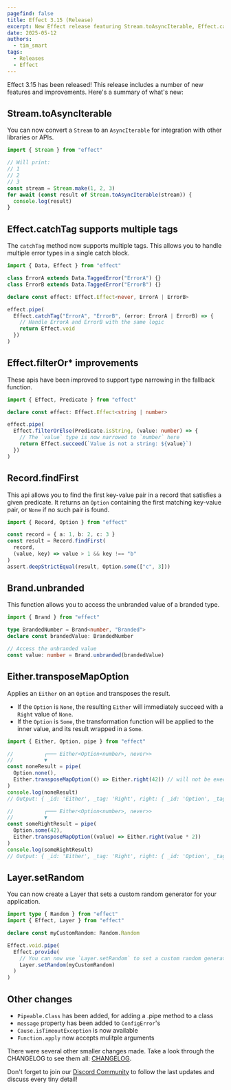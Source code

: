 ```yaml
---
pagefind: false
title: Effect 3.15 (Release)
excerpt: New Effect release featuring Stream.toAsyncIterable, Effect.catchTag & Effect.filterOr* improvements and more!
date: 2025-05-12
authors:
  - tim_smart
tags:
  - Releases
  - Effect
---
```


Effect 3.15 has been released! This release includes a number of new features
and improvements. Here's a summary of what's new:

## Stream.toAsyncIterable

You can now convert a `Stream` to an `AsyncIterable` for integration with other libraries or APIs.

```ts
import { Stream } from "effect"

// Will print:
// 1
// 2
// 3
const stream = Stream.make(1, 2, 3)
for await (const result of Stream.toAsyncIterable(stream)) {
  console.log(result)
}
```

## Effect.catchTag supports multiple tags

The `catchTag` method now supports multiple tags.
This allows you to handle multiple error types in a single catch block.

```ts
import { Data, Effect } from "effect"

class ErrorA extends Data.TaggedError("ErrorA") {}
class ErrorB extends Data.TaggedError("ErrorB") {}

declare const effect: Effect.Effect<never, ErrorA | ErrorB>

effect.pipe(
  Effect.catchTag("ErrorA", "ErrorB", (error: ErrorA | ErrorB) => {
    // Handle ErrorA and ErrorB with the same logic
    return Effect.void
  })
)
```

## Effect.filterOr\* improvements

These apis have been improved to support type narrowing in the fallback function.

```ts
import { Effect, Predicate } from "effect"

declare const effect: Effect.Effect<string | number>

effect.pipe(
  Effect.filterOrElse(Predicate.isString, (value: number) => {
    // The `value` type is now narrowed to `number` here
    return Effect.succeed(`Value is not a string: ${value}`)
  })
)
```

## Record.findFirst

This api allows you to find the first key-value pair in a record that satisfies a given predicate.
It returns an `Option` containing the first matching key-value pair, or `None` if no such pair is found.

```ts
import { Record, Option } from "effect"

const record = { a: 1, b: 2, c: 3 }
const result = Record.findFirst(
  record,
  (value, key) => value > 1 && key !== "b"
)
assert.deepStrictEqual(result, Option.some(["c", 3]))
```

## Brand.unbranded

This function allows you to access the unbranded value of a branded type.

```ts
import { Brand } from "effect"

type BrandedNumber = Brand<number, "Branded">
declare const brandedValue: BrandedNumber

// Access the unbranded value
const value: number = Brand.unbranded(brandedValue)
```

## Either.transposeMapOption

Applies an `Either` on an `Option` and transposes the result.

- If the `Option` is `None`, the resulting `Either` will immediately succeed with a `Right` value of `None`.
- If the `Option` is `Some`, the transformation function will be applied to the inner value, and its result wrapped in a `Some`.

```ts
import { Either, Option, pipe } from "effect"

//          ┌─── Either<Option<number>, never>>
//          ▼
const noneResult = pipe(
  Option.none(),
  Either.transposeMapOption(() => Either.right(42)) // will not be executed
)
console.log(noneResult)
// Output: { _id: 'Either', _tag: 'Right', right: { _id: 'Option', _tag: 'None' } }

//          ┌─── Either<Option<number>, never>>
//          ▼
const someRightResult = pipe(
  Option.some(42),
  Either.transposeMapOption((value) => Either.right(value * 2))
)
console.log(someRightResult)
// Output: { _id: 'Either', _tag: 'Right', right: { _id: 'Option', _tag: 'Some', value: 84 } }
```

## Layer.setRandom

You can now create a Layer that sets a custom random generator for your application.

```ts
import type { Random } from "effect"
import { Effect, Layer } from "effect"

declare const myCustomRandom: Random.Random

Effect.void.pipe(
  Effect.provide(
    // You can now use `Layer.setRandom` to set a custom random generator
    Layer.setRandom(myCustomRandom)
  )
)
```

## Other changes

- `Pipeable.Class` has been added, for adding a .pipe method to a class
- `message` property has been added to `ConfigError`'s
- `Cause.isTimeoutException` is now available
- `Function.apply` now accepts mulitple arguments

There were several other smaller changes made. Take a look through the CHANGELOG to see them all: [CHANGELOG](https://github.com/Effect-TS/effect/blob/main/packages/effect/CHANGELOG.md).

Don't forget to join our [Discord Community](https://discord.gg/effect-ts) to follow the last updates and discuss every tiny detail!
